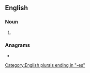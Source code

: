 ==English==

===Noun===
{{head|en|noun plural form}}

# {{plural of|radius|lang=en}}

===Anagrams===
* {{anagrams|en|a=adeirssu|sudaries}}

[[Category:English plurals ending in "-es"]]